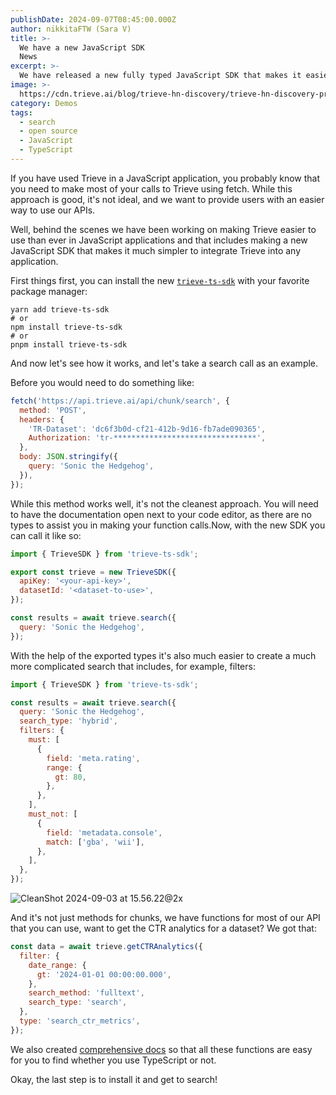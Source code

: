 ```yaml
---
publishDate: 2024-09-07T08:45:00.000Z
author: nikkitaFTW (Sara V)
title: >-
  We have a new JavaScript SDK
  News
excerpt: >-
  We have released a new fully typed JavaScript SDK that makes it easier than ever to use Trieve in your JavaScript applications.
image: >-
  https://cdn.trieve.ai/blog/trieve-hn-discovery/trieve-hn-discovery-preview-opengraph.webp
category: Demos
tags:
  - search
  - open source
  - JavaScript
  - TypeScript
---
```


If you have used Trieve in a JavaScript application, you probably know that you need to make most of your calls to Trieve using fetch. While this approach is good, it's not ideal, and we want to provide users with an easier way to use our APIs.

Well, behind the scenes we have been working on making Trieve easier to use than ever in JavaScript applications and that includes making a new JavaScript SDK that makes it much simpler to integrate Trieve into any application.

First things first, you can install the new [`trieve-ts-sdk`](https://www.npmjs.com/package/trieve-ts-sdk) with your favorite package manager:

```bash!
yarn add trieve-ts-sdk
# or
npm install trieve-ts-sdk
# or
pnpm install trieve-ts-sdk
```

And now let's see how it works, and let's take a search call as an example.

Before you would need to do something like:

```javascript
fetch('https://api.trieve.ai/api/chunk/search', {
  method: 'POST',
  headers: {
    'TR-Dataset': 'dc6f3b0d-cf21-412b-9d16-fb7ade090365',
    Authorization: 'tr-********************************',
  },
  body: JSON.stringify({
    query: 'Sonic the Hedgehog',
  }),
});
```

While this method works well, it's not the cleanest approach. You will need to have the documentation open next to your code editor, as there are no types to assist you in making your function calls.Now, with the new SDK you can call it like so:

```javascript
import { TrieveSDK } from 'trieve-ts-sdk';

export const trieve = new TrieveSDK({
  apiKey: '<your-api-key>',
  datasetId: '<dataset-to-use>',
});

const results = await trieve.search({
  query: 'Sonic the Hedgehog',
});
```

With the help of the exported types it's also much easier to create a much more complicated search that includes, for example, filters:

```javascript
import { TrieveSDK } from 'trieve-ts-sdk';

const results = await trieve.search({
  query: 'Sonic the Hedgehog',
  search_type: 'hybrid',
  filters: {
    must: [
      {
        field: 'meta.rating',
        range: {
          gt: 80,
        },
      },
    ],
    must_not: [
      {
        field: 'metadata.console',
        match: ['gba', 'wii'],
      },
    ],
  },
});
```

![CleanShot 2024-09-03 at 15.56.22@2x](https://hackmd.io/_uploads/HJ5sXsE2R.png)

And it's not just methods for chunks, we have functions for most of our API that you can use, want to get the CTR analytics for a dataset? We got that:

```javascript
const data = await trieve.getCTRAnalytics({
  filter: {
    date_range: {
      gt: '2024-01-01 00:00:00.000',
    },
    search_method: 'fulltext',
    search_type: 'search',
  },
  type: 'search_ctr_metrics',
});
```

We also created [comprehensive docs](https://ts-sdk.trieve.ai/) so that all these functions are easy for you to find whether you use TypeScript or not.

Okay, the last step is to install it and get to search!
